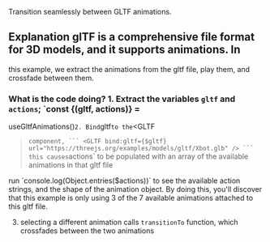 Transition seamlessly between GLTF animations.

<Example path="animation/transitions" />

## Explanation glTF is a comprehensive file format for 3D models, and it supports animations. In
this example, we extract the animations from the gltf file, play them, and crossfade between them.
### What is the code doing? 1. Extract the variables `gltf` and `actions`; `const {(gltf, actions)} =
useGltfAnimations()` 2. Bind `gltf` to the `<GLTF
  >` component, ```
  <GLTF
    bind:gltf={$gltf}
    url="https://threejs.org/examples/models/gltf/Xbot.glb"
  />
  ``` this causes `actions` to be populated with an array of the available animations in that gltf file

  <Tip type="tip">
    run `console.log(Object.entries($actions))` to see the available action strings, and the shape
    of the animation object. By doing this, you'll discover that this example is only using 3 of the
    7 available animations attached to this gltf file.
  </Tip>

  3. selecting a different animation calls `transitionTo` function, which crossfades between the two
  animations
</GLTF>
